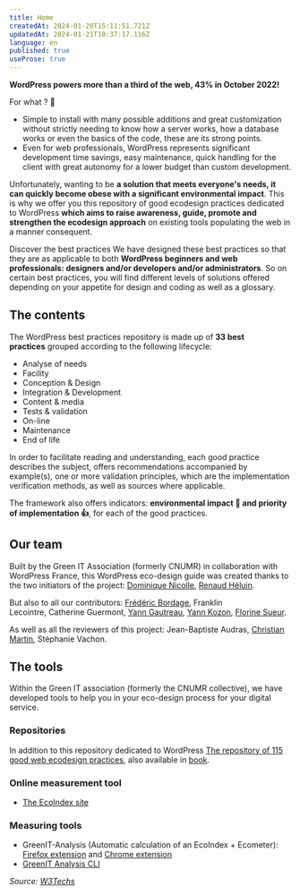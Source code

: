 ```yaml
---
title: Home
createdAt: 2024-01-20T15:11:51.721Z
updatedAt: 2024-01-21T10:37:17.116Z
language: en
published: true
useProse: true
---
```


**WordPress powers more than a third of the web, 43% in October 2022!**

For what ? 🤔

- Simple to install with many possible additions and great customization without strictly needing to know how a server works, how a database works or even the basics of the code, these are its strong points.
- Even for web professionals, WordPress represents significant development time savings, easy maintenance, quick handling for the client with great autonomy for a lower budget than custom development.

Unfortunately, wanting to be **a solution that meets everyone's needs, it can quickly become obese with a significant environmental impact**. This is why we offer you this repository of good ecodesign practices dedicated to WordPress **which aims to raise awareness, guide, promote and strengthen the ecodesign approach** on existing tools populating the web in a manner consequent.

<CTAWithIcon
  label="Découvrez les bonnes pratiques"
  url="./en/fiches.html"
  target="_self"
/>

Discover the best practices We have designed these best practices so that they are as applicable to both **WordPress beginners and web professionals: designers and/or developers and/or administrators**. So on certain best practices, you will find different levels of solutions offered depending on your appetite for design and coding as well as a glossary.

## The contents

The WordPress best practices repository is made up of **33 best practices** grouped according to the following lifecycle:

- Analyse of needs
- Facility
- Conception & Design
- Integration & Development
- Content & media
- Tests & validation
- On-line
- Maintenance
- End of life

In order to facilitate reading and understanding, each good practice describes the subject, offers recommendations accompanied by example(s), one or more validation principles, which are the implementation verification methods, as well as sources where applicable.

The framework also offers indicators: **environmental impact 🌱 and priority of implementation 👍**, for each of the good practices.

## Our team

Built by the Green IT Association (formerly CNUMR) in collaboration with WordPress France, this WordPress eco-design guide was created thanks to the two initiators of the project: [Dominique Nicolle](https://www.pix-e.fr/), [Renaud Héluin](https://novagaia.fr/).

But also to all our contributors: [Frédéric Bordage](https://fr.linkedin.com/in/fbordage), Franklin Lecointre, Catherine Guermont, [Yann Gautreau](https://www.yanngautreau.fr/), [Yann Kozon](https://www.yannkozon.com/), [Florine Sueur](https://www.florinesueur.fr/).

As well as all the reviewers of this project: Jean-Baptiste Audras, [Christian Martin](https://www.nuweb.fr/), Stéphanie Vachon.

<CTAWithIcon
  icon="tabler:brand-github"
  label="Contribuez !"
  url="https://github.com/cnumr/best-practices-wordpress/blob/main/CONTRIBUTING.md/"
  target="_blank"
/>

## The tools

Within the Green IT association (formerly the CNUMR collective), we have developed tools to help you in your eco-design process for your digital service.

### Repositories

In addition to this repository dedicated to WordPress [The repository of 115 good web ecodesign practices](https://github.com/cnumr/best-practices/), also available in [book](https://ecoconceptionweb.com/).

### Online measurement tool

- [The EcoIndex site](https://www.ecoindex.fr/)

### Measuring tools

- GreenIT-Analysis (Automatic calculation of an EcoIndex + Ecometer): [Firefox extension](https://addons.mozilla.org/fr/firefox/addon/greenit-analysis/) and [Chrome extension](https://chrome.google.com/webstore/detail/greenit-analysis/mofbfhffeklkbebfclfaiifefjflcpad)
- [GreenIT Analysis CLI](https://github.com/cnumr/GreenIT-Analysis-cli)

_Source: [W3Techs](https://w3techs.com/technologies/history_overview/content_management/all)_
